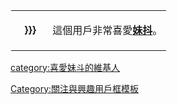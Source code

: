 <div style="float:{{{float|left}}}; border:{{{border-width|2}}}px solid {{{border-color|{{{1|#000000}}}}}}; margin:1px;">
{| cellspacing="0" style="width:238px; background:{{{info-background|{{{2|#afeeee}}}}}};"
| style="width:45px; height:45px; background:{{{logo-background|{{{1|#FFFFFF}}}}}}; text-align:center; font-size:{{{logo-size|{{{5|13}}}}}}pt; color:{{{logo-color|#000000}}};" | '''{{{logo|{{{3|[[File:Wikipe-tan full length.svg|30px]]}}}}}}'''
| style="font-size:{{{info-size|10}}}pt; padding:4pt; line-height:1.25em; color:{{{info-color|#FFFF}}};" | 這個用戶非常喜愛'''[[女傭#日本次文化中的女僕|妹抖]]'''。
|}</div>

[[category:喜愛妹斗的維基人]]
<noinclude>[[Category:關注與興趣用戶框模板]]</noinclude>
